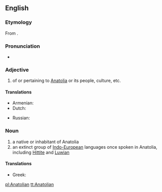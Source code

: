==English==
{{wikipedia}}

===Etymology===
From {{suffix|Anatolia|an|lang=en}}.

===Pronunciation===
* {{a|UK}} {{IPA|/anəˈtəʊlɪən/|lang=en}}

===Adjective===
{{en-adj|-}}

# of or pertaining to [[Anatolia]] or its people, culture, etc.

====Translations====
{{trans-top|of or pertaining to Anatolia or its people, culture, etc.}}
* Armenian: {{t|hy|անատոլիական|sc=Armn}}
* Dutch: {{t|nl|Anatolisch}}
{{trans-mid}}
* Russian: {{t|ru|анатолийский|tr=anatolíjskíj|sc=Cyrl}}
{{trans-bottom}}

===Noun===
{{en-noun}}

# a native or inhabitant of Anatolia
# an extinct group of [[Indo-European]] languages once spoken in Anatolia, including [[Hittite]] and [[Luwian]]

====Translations====
{{trans-top|native or inhabitant of Anatolia}}
* Greek: {{t+|el|Ανατολίτης|m}}
{{trans-mid}}
{{trans-bottom}}

{{trans-top|group of languages}}
{{trans-mid}}
{{trans-bottom}}

[[pl:Anatolian]]
[[tt:Anatolian]]